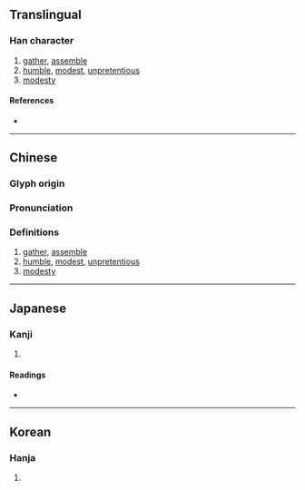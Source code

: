 {{character info}}
==Translingual==

===Han character===
{{Han char|rn=9|rad=人|as=12|sn=14|four=28246|canj=OTWI|ids=⿰亻尊}}

# [[gather]], [[assemble]]
# [[humble]], [[modest]], [[unpretentious]]
# [[modesty]]

====References====
* {{Han ref|kx=0116.170|dkj=01093|dj=0247.290|hdz=10221.080|uh=50D4|ud=20692|bh=E0F1|bd=57585}}

----

==Chinese==
{{zh-forms}}

===Glyph origin===
{{Han compound|人|尊|c1=s|t1=people|c2=p|ls=psc}}

===Pronunciation===
{{zh-pron
|m=zǔn
|c=zyun2
|mc=y
|oc=y
|ma=
|cat=v,a,n
}}

===Definitions===
{{zh-hanzi}}

# [[gather]], [[assemble]]
# [[humble]], [[modest]], [[unpretentious]]
# [[modesty]]

----

==Japanese==

===Kanji===
{{ja-kanji|grade=|rs=人12}}

# {{rfdef|ja|sort=人12}}

====Readings====
* {{ja-readings|on=[[そん]] (son)|kun=[[あつまる]] (atsumaru), [[おおい]] (ooi), [[うやうやしい]] (uyauyashii)}}

----

==Korean==

===Hanja===
{{ko-hanja|hangeul=준|rv=jun|mr=chun}}

# {{rfdef|ko|sort=人12}}